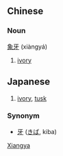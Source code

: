 ==Chinese==
===Noun===
[[象]][[牙]] (xiàngyá)

# [[ivory]]

== Japanese ==

{{japnoun|ぞうげ|zōge}}
# [[ivory]], [[tusk]]

===Synonym===
* [[牙]] ([[きば]], kiba)
[[Category:Chinese nouns|Xiangya]]